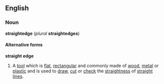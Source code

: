 {{wikipedia}}
==English==
===Noun===
'''straightedge''' (''plural'' '''straightedges''')

====Alternative forms====
'''straight edge'''

#A [[tool]] which is [[flat]], [[rectangular]] and commonly made of [[wood]], [[metal]] or [[plastic]] and is used to [[draw]], [[cut]] or [[check]] the [[straightness]] of [[straight line]]s.
